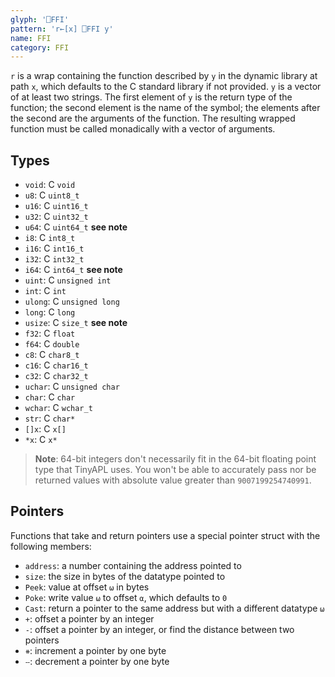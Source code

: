```yaml
---
glyph: '⎕FFI'
pattern: 'r←[x] ⎕FFI y'
name: FFI
category: FFI
---
```


`r` is a wrap containing the function described by `y` in the dynamic library at path `x`, which defaults to the C standard library if not provided. `y` is a vector of at least two strings. The first element of `y` is the return type of the function; the second element is the name of the symbol; the elements after the second are the arguments of the function. The resulting wrapped function must be called monadically with a vector of arguments.

## Types

* `void`: C `void`
* `u8`: C `uint8_t`
* `u16`: C `uint16_t`
* `u32`: C `uint32_t`
* `u64`: C `uint64_t` **see note**
* `i8`: C `int8_t`
* `i16`: C `int16_t`
* `i32`: C `int32_t`
* `i64`: C `int64_t` **see note**
* `uint`: C `unsigned int`
* `int`: C `int`
* `ulong`: C `unsigned long`
* `long`: C `long`
* `usize`: C `size_t` **see note**
* `f32`: C `float`
* `f64`: C `double`
* `c8`: C `char8_t`
* `c16`: C `char16_t`
* `c32`: C `char32_t`
* `uchar`: C `unsigned char`
* `char`: C `char`
* `wchar`: C `wchar_t`
* `str`: C `char*`
* `[]x`: C `x[]`
* `*x`: C `x*`

> **Note**: 64-bit integers don't necessarily fit in the 64-bit floating point type that TinyAPL uses. You won't be able to accurately pass nor be returned values with absolute value greater than `9007199254740991`.

## Pointers

Functions that take and return pointers use a special pointer struct with the following members:

* `address`: a number containing the address pointed to
* `size`: the size in bytes of the datatype pointed to
* `Peek`: value at offset `⍵` in bytes
* `Poke`: write value `⍵` to offset `⍺`, which defaults to `0`
* `Cast`: return a pointer to the same address but with a different datatype `⍵`
* `+`: offset a pointer by an integer
* `-`: offset a pointer by an integer, or find the distance between two pointers
* `⧺`: increment a pointer by one byte
* `ⵧ`: decrement a pointer by one byte
